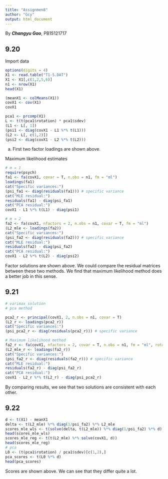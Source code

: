 ```yaml
---
title: "Assignmen8"
author: "Gcy"
output: html_document
---
```


By ***Changyu Gao***, PB15121717

## 9.20

Import data
```r
options(digits = 4)
X1 <- read.table("T1-5.DAT")
X1 <- X1[,c(1,2,5,6)]
n1 <- nrow(X1)
head(X1)

(meanX1 <- colMeans(X1))
covX1 <- cov(X1)
covX1

pca1 <- prcomp(X1)
L <- t(t(pca1$rotation) * pca1$sdev)
(L1 <- L[, 1])
(psi1 <- diag(covX1 - L1 %*% t(L1)))
(L2 <- L[, c(1,2)])
(psi2 <- diag(covX1 - L2 %*% t(L2)))
```
a) First two factor loadings are shown above.

Maximum likelihood estimates
```r
# m = 1
require(psych)
fa1 <- fa(covX1, covar = T, n.obs = n1, fm = "ml")
loadings(fa1)
cat("Specific variances:")
(psi_fa1 <- diag(residuals(fa1))) # specific variance
cat("MLE residual:")
residuals(fa1) - diag(psi_fa1)
cat("PCA residual:")
covX1 - L1 %*% t(L1) - diag(psi1)

# m = 2
fa2 <- fa(covX1, nfactors = 2, n.obs = n1, covar = T, fm = "ml")
(L2_mle <- loadings(fa2))
cat("Specific variances:")
(psi_fa2 <- diag(residuals(fa2))) # specific variance
cat("MLE residual:")
residuals(fa2) - diag(psi_fa2)
cat("PCA residual:")
covX1 - L2 %*% t(L2) - diag(psi2)
```
Factor solutions are shown above. We could compare the residual matrices between these two methods. We find that maximum likelihood method does a better job in this sense.

## 9.21
```r
# varimax solution
# pca method

pca2_r <- principal(covX1, 2, n.obs = n1, covar = T)
(L2_r <- loadings(pca2_r))
cat("Specific variances:")
(psi_pca2_r <- diag(residuals(pca2_r))) # specific variance

# Maximum likelihood method
fa2_r <- fa(covX1, nfactors = 2, covar = T, n.obs = n1, fm = "ml", rotate = "varimax")
(L2_mle_r <- loadings(fa2_r))
cat("Specific variances:")
(psi_fa2_r <- diag(residuals(fa2_r))) # specific variance
cat("MLE residual:")
residuals(fa2_r) - diag(psi_fa2_r)
cat("PCA residual:")
covX1 - L2_r %*% t(L2_r) - diag(psi_pca2_r)
```
By comparing results, we see that two solutions are consistent with each other.

## 9.22
```r
d <- t(X1) - meanX1
delta <- t(L2_mle) %*% diag(1/psi_fa2) %*% L2_mle
scores_mle_wls <- t(solve(delta, t(L2_mle)) %*% diag(1/psi_fa2) %*% d)
head(scores_mle_wls)
scores_mle_reg <- t(t(L2_mle) %*% solve(covX1, d))
head(scores_mle_reg)
# pca
L0 <- (t(pca1$rotation) / pca1$sdev)[c(1,2),]
pca_scores <- t(L0 %*% d)
head(pca_scores)
```
Scores are shown above. We can see that they differ quite a lot.
